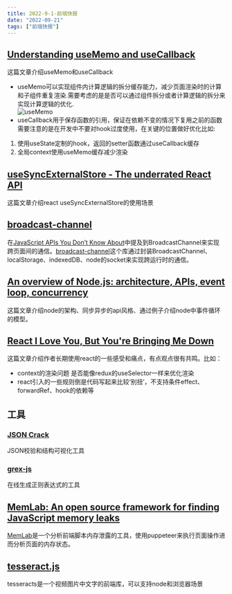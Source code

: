 ```yaml
---
title: 2022-9-1-前端快报
date: "2022-09-21"  
tags: ["前端快报"]
---
```


## [Understanding useMemo and useCallback](https://www.joshwcomeau.com/react/usememo-and-usecallback/) 
这篇文章介绍useMemo和useCallback 
* useMemo可以实现组件内计算逻辑的拆分缓存能力，减少页面渲染时的计算和子组件重复渲染.需要考虑的是是否可以通过组件拆分或者计算逻辑的拆分来实现计算逻辑的优化.  
![useMemo](/static/images/weeklyReport/useMemo.jpg)  
* useCallback用于保存函数的引用，保证在依赖不变的情况下复用之前的函数  
需要注意的是在开发中不要对hook过度使用，在关键的位置做好优化比如:
1. 使用useState定制的hook，返回的setter函数通过useCallback缓存
2. 全局context使用useMemo缓存减少渲染

## [useSyncExternalStore - The underrated React API](https://thisweekinreact.com/articles/useSyncExternalStore-the-underrated-react-api)  
这篇文章介绍react useSyncExternalStore的使用场景

## [broadcast-channel](https://github.com/pubkey/broadcast-channel)
在[JavaScript APIs You Don’t Know About](https://www.smashingmagazine.com/2022/09/javascript-api-guide/)中提及到BroadcastChannel来实现跨页面间的通信。[broadcast-channel](https://github.com/pubkey/broadcast-channel)这个库通过封装BroadcastChannel、localStorage、indexedDB、node的socket来实现跨运行时的通信。

## [An overview of Node.js: architecture, APIs, event loop, concurrency](https://2ality.com/2022/09/nodejs-overview.html)  
这篇文章介绍node的架构、同步异步的api风格、通过例子介绍node中事件循环的模型。

## [React I Love You, But You're Bringing Me Down](https://marmelab.com/blog/2022/09/20/react-i-love-you.html)
这篇文章介绍作者长期使用react的一些感受和痛点，有点观点很有共鸣。比如：
* context的渲染问题 是否能像redux的useSelector一样来优化渲染
* react引入的一些规则倒是代码写起来比较‘别扭’，不支持条件effect、forwardRef、hook的依赖等  


## 工具

### [JSON Crack](https://github.com/AykutSarac/jsoncrack.com)  
JSON校验和结构可视化工具

### [grex-js](https://pemistahl.github.io/grex-js/)  
在线生成正则表达式的工具

## [MemLab: An open source framework for finding JavaScript memory leaks](https://engineering.fb.com/2022/09/12/open-source/memlab/)  
[MemLab](https://github.com/facebookincubator/memlab)是一个分析前端脚本内存泄露的工具，使用puppeteer来执行页面操作进而分析页面的内存状态。

## [tesseract.js](https://github.com/naptha/tesseract.js#tesseractjs)  
tesseracts是一个视频图片中文字的前端库，可以支持node和浏览器场景





